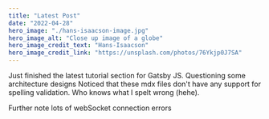 ```yaml
---
title: "Latest Post"
date: "2022-04-28"
hero_image: "./hans-isaacson-image.jpg"
hero_image_alt: "Close up image of a globe"
hero_image_credit_text: "Hans-Isaacson"
hero_image_credit_link: "https://unsplash.com/photos/76Ykjp0J7SA"
---
```


Just finished the latest tutorial section for Gatsby JS.  Questioning some architecture designs
Noticed that these mdx files don't have any support for spelling validation.  Who knows what I spelt
wrong (hehe).  

Further note lots of webSocket connection errors